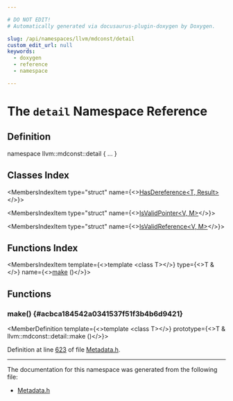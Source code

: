```yaml
---

# DO NOT EDIT!
# Automatically generated via docusaurus-plugin-doxygen by Doxygen.

slug: /api/namespaces/llvm/mdconst/detail
custom_edit_url: null
keywords:
  - doxygen
  - reference
  - namespace

---
```





# The `detail` Namespace Reference

<DoxygenPage pluginConfig={pluginConfig}>



## Definition

<CodeBlock>namespace llvm::mdconst::detail &#123; ... &#125;</CodeBlock>

## Classes Index

<MembersIndex>

<MembersIndexItem
  type="struct"
  name={<><a href="/docs/api/structs/llvm/mdconst/detail/hasdereference">HasDereference&lt;T, Result&gt;</a></>}>
</MembersIndexItem>

<MembersIndexItem
  type="struct"
  name={<><a href="/docs/api/structs/llvm/mdconst/detail/isvalidpointer">IsValidPointer&lt;V, M&gt;</a></>}>
</MembersIndexItem>

<MembersIndexItem
  type="struct"
  name={<><a href="/docs/api/structs/llvm/mdconst/detail/isvalidreference">IsValidReference&lt;V, M&gt;</a></>}>
</MembersIndexItem>

</MembersIndex>

## Functions Index

<MembersIndex>

<MembersIndexItem
  template={<>template &lt;class T&gt;</>}
  type={<>T &amp;</>}
  name={<><a href="#acbca184542a0341537f51f3b4b6d9421">make</a> ()</>}>
</MembersIndexItem>

</MembersIndex>


<SectionDefinition>

## Functions

### make() {#acbca184542a0341537f51f3b4b6d9421}

<MemberDefinition
  template={<>template &lt;class T&gt;</>}
  prototype={<>T &amp; llvm::mdconst::detail::make ()</>}>

Definition at line <a href="/docs/api/files/include/include/llvm/include/llvm/ir/metadata-h/#l00623">623</a> of file <a href="/docs/api/files/include/include/llvm/include/llvm/ir/metadata-h">Metadata.h</a>.
</MemberDefinition>

</SectionDefinition>

<hr/>

The documentation for this namespace was generated from the following file:

<ul>
<li><a href="/docs/api/files/include/include/llvm/include/llvm/ir/metadata-h">Metadata.h</a></li>
</ul>

</DoxygenPage>
